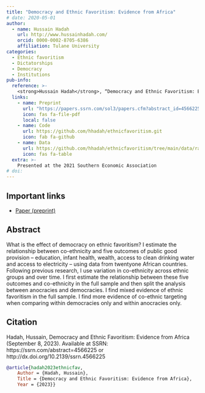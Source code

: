 ```yaml
---
title: "Democracy and Ethnic Favoritism: Evidence from Africa"
# date: 2020-05-01
author:
  - name: Hussain Hadah
    url: http://www.hussainhadah.com/
    orcid: 0000-0002-8705-6386
    affiliation: Tulane University
categories: 
  - Ethnic favoritism
  - Dictatorships
  - Democracy
  - Institutions
pub-info:
  reference: >-
    <strong>Hussain Hadah</strong>, “Democracy and Ethnic Favoritism: Evidence from Africa,” <em>Under Review</em>
  links:
    - name: Preprint
      url: "https://papers.ssrn.com/sol3/papers.cfm?abstract_id=4566225"
      icon: fas fa-file-pdf
      local: false
    - name: Code
      url: https://github.com/hhadah/ethnicfavoritism.git
      icon: fab fa-github
    - name: Data
      url: https://github.com/hhadah/ethnicfavoritism/tree/main/data/raw
      icon: fas fa-table
  extra: >-
    Presented at the 2021 Southern Economic Association
# doi: 
---
```


## Important links

- [Paper (preprint)](https://papers.ssrn.com/sol3/papers.cfm?abstract_id=4566225)

## Abstract

What is the effect of democracy on ethnic favoritism? I estimate the relationship between co-ethnicity and five outcomes of public good provision – education, infant health,
wealth, access to clean drinking water and access to electricity – using data from twentyone African countries. Following previous research, I use variation in co-ethnicity across
ethnic groups and over time. I first estimate the relationship between these five outcomes and co-ethnicity in the full sample and then split the analysis between anocracies and democracies. I find mixed evidence of ethnic favoritism in the full sample. I find more evidence of co-ethnic targeting when comparing within democracies only and
within anocracies only.

## Citation

Hadah, Hussain, Democracy and Ethnic Favoritism: Evidence from Africa (September 8, 2023). Available at SSRN: https://ssrn.com/abstract=4566225 or http://dx.doi.org/10.2139/ssrn.4566225

```bibtex
@article{hadah2023ethnicfav,
    Author = {Hadah, Hussain},
    Title = {Democracy and Ethnic Favoritism: Evidence from Africa},
    Year = {2023}}
```